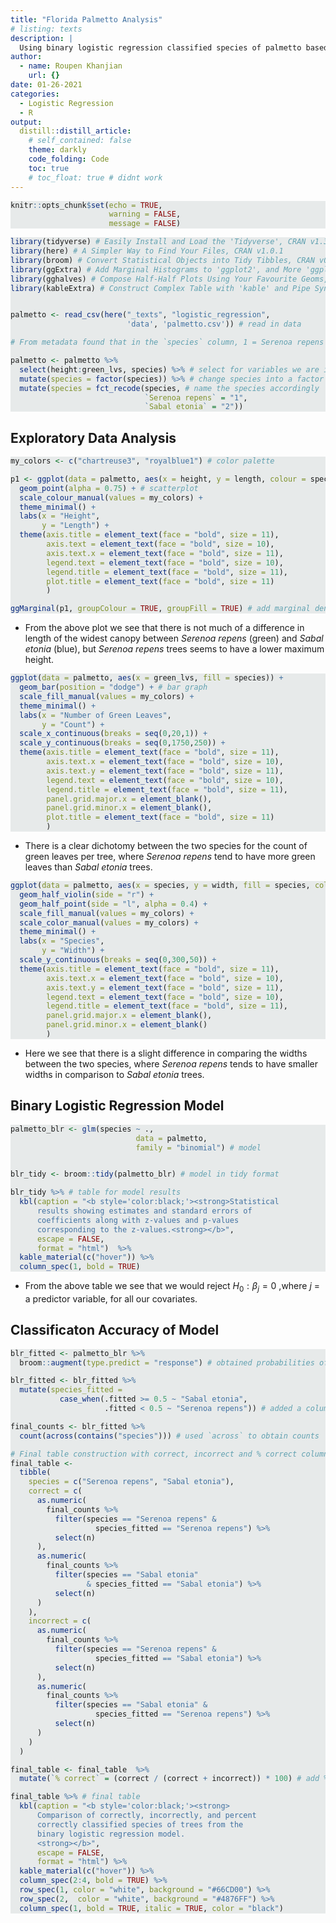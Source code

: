 ```yaml
---
title: "Florida Palmetto Analysis"
# listing: texts
description: |
  Using binary logistic regression classified species of palmetto based on some covariates. 
author:
  - name: Roupen Khanjian
    url: {}
date: 01-26-2021
categories:
  - Logistic Regression
  - R
output:
  distill::distill_article:
    # self_contained: false
    theme: darkly
    code_folding: Code
    toc: true
    # toc_float: true # didnt work
---
```


```r
knitr::opts_chunk$set(echo = TRUE,
                      warning = FALSE,
                      message = FALSE)
```

<style>
pre.r {
    background-color: #e7eaea;
}
</style>

```r
library(tidyverse) # Easily Install and Load the 'Tidyverse', CRAN v1.3.0
library(here) # A Simpler Way to Find Your Files, CRAN v1.0.1
library(broom) # Convert Statistical Objects into Tidy Tibbles, CRAN v0.7.4
library(ggExtra) # Add Marginal Histograms to 'ggplot2', and More 'ggplot2'Enhancements, CRAN v0.9
library(gghalves) # Compose Half-Half Plots Using Your Favourite Geoms, CRAN v0.1.1
library(kableExtra) # Construct Complex Table with 'kable' and Pipe Syntax, CRAN v1.3.1


palmetto <- read_csv(here("_texts", "logistic_regression",
                          'data', 'palmetto.csv')) # read in data

# From metadata found that in the `species` column, 1 = Serenoa repens and 2 = Sabal etonia

palmetto <- palmetto %>% 
  select(height:green_lvs, species) %>% # select for variables we are interested in
  mutate(species = factor(species)) %>% # change species into a factor
  mutate(species = fct_recode(species, # name the species accordingly
                              `Serenoa repens` = "1",
                              `Sabal etonia` = "2"))
```

## Exploratory Data Analysis


```r

my_colors <- c("chartreuse3", "royalblue1") # color palette

p1 <- ggplot(data = palmetto, aes(x = height, y = length, colour = species)) +
  geom_point(alpha = 0.75) + # scatterplot
  scale_colour_manual(values = my_colors) +
  theme_minimal() +
  labs(x = "Height",
       y = "Length") +
  theme(axis.title = element_text(face = "bold", size = 11),
        axis.text = element_text(face = "bold", size = 10),
        axis.text.x = element_text(face = "bold", size = 11),
        legend.text = element_text(face = "bold", size = 10),
        legend.title = element_text(face = "bold", size = 11),
        plot.title = element_text(face = "bold", size = 11)
        )

ggMarginal(p1, groupColour = TRUE, groupFill = TRUE) # add marginal density plots

```


- From the above plot we see that there is not much of a difference in length of the widest canopy between *Serenoa repens* (green) and *Sabal etonia* (blue), but *Serenoa repens* trees seems to have a lower maximum height. 
 

```r

ggplot(data = palmetto, aes(x = green_lvs, fill = species)) +
  geom_bar(position = "dodge") + # bar graph
  scale_fill_manual(values = my_colors) +
  theme_minimal() +
  labs(x = "Number of Green Leaves",
       y = "Count") +
  scale_x_continuous(breaks = seq(0,20,1)) +
  scale_y_continuous(breaks = seq(0,1750,250)) +
  theme(axis.title = element_text(face = "bold", size = 11),
        axis.text.x = element_text(face = "bold", size = 10),
        axis.text.y = element_text(face = "bold", size = 11),
        legend.text = element_text(face = "bold", size = 10),
        legend.title = element_text(face = "bold", size = 11),
        panel.grid.major.x = element_blank(),
        panel.grid.minor.x = element_blank(),
        plot.title = element_text(face = "bold", size = 11)
        )

```

- There is a clear dichotomy between the two species for the count of green leaves per tree, where *Serenoa repens* tend to have more green leaves than *Sabal etonia* trees. 


```r

ggplot(data = palmetto, aes(x = species, y = width, fill = species, color = species)) +
  geom_half_violin(side = "r") + 
  geom_half_point(side = "l", alpha = 0.4) +
  scale_fill_manual(values = my_colors) +
  scale_color_manual(values = my_colors) +
  theme_minimal() +
  labs(x = "Species",
       y = "Width") +
  scale_y_continuous(breaks = seq(0,300,50)) +
  theme(axis.title = element_text(face = "bold", size = 11),
        axis.text.x = element_text(face = "bold", size = 10),
        axis.text.y = element_text(face = "bold", size = 11),
        legend.text = element_text(face = "bold", size = 10),
        legend.title = element_text(face = "bold", size = 11),
        panel.grid.major.x = element_blank(),
        panel.grid.minor.x = element_blank()
        )

```

- Here we see that there is a slight difference in comparing the widths between the two species, where *Serenoa repens* tends to have smaller widths in comparison to *Sabal etonia* trees. 

## Binary Logistic Regression Model

```r

palmetto_blr <- glm(species ~ ., 
                            data = palmetto, 
                            family = "binomial") # model


blr_tidy <- broom::tidy(palmetto_blr) # model in tidy format

blr_tidy %>% # table for model results
  kbl(caption = "<b style='color:black;'><strong>Statistical 
      results showing estimates and standard errors of 
      coefficients along with z-values and p-values 
      corresponding to the z-values.<strong></b>",
      escape = FALSE,
      format = "html")  %>% 
  kable_material(c("hover")) %>% 
  column_spec(1, bold = TRUE)

```

- From the above table we see that we would reject $H_0: \beta_j = 0$ ,where *j* = a predictor variable, for all our covariates. 

## Classificaton Accuracy of Model

```r
blr_fitted <- palmetto_blr %>% 
  broom::augment(type.predict = "response") # obtained probabilities of each plant being classified 

blr_fitted <- blr_fitted %>%
  mutate(species_fitted =
           case_when(.fitted >= 0.5 ~ "Sabal etonia",
                     .fitted < 0.5 ~ "Serenoa repens")) # added a column for what the model predicted

final_counts <- blr_fitted %>% 
  count(across(contains("species"))) # used `across` to obtain counts

# Final table construction with correct, incorrect and % correct columns
final_table <-
  tibble(
    species = c("Serenoa repens", "Sabal etonia"),
    correct = c(
      as.numeric(
        final_counts %>%
          filter(species == "Serenoa repens" &
                   species_fitted == "Serenoa repens") %>%
          select(n)
      ),
      as.numeric(
        final_counts %>%
          filter(species == "Sabal etonia"
                 & species_fitted == "Sabal etonia") %>%
          select(n)
      )
    ),
    incorrect = c(
      as.numeric(
        final_counts %>%
          filter(species == "Serenoa repens" &
                   species_fitted == "Sabal etonia") %>%
          select(n)
      ),
      as.numeric(
        final_counts %>%
          filter(species == "Sabal etonia" &
                   species_fitted == "Serenoa repens") %>%
          select(n)
      )
    )
  )

final_table <- final_table  %>%
  mutate(`% correct` = (correct / (correct + incorrect)) * 100) # add % correct column

final_table %>% # final table
  kbl(caption = "<b style='color:black;'><strong>
      Comparison of correctly, incorrectly, and percent 
      correctly classified species of trees from the 
      binary logistic regression model.
      <strong></b>",
      escape = FALSE,
      format = "html") %>% 
  kable_material(c("hover")) %>%
  column_spec(2:4, bold = TRUE) %>% 
  row_spec(1, color = "white", background = "#66CD00") %>% 
  row_spec(2,  color = "white", background = "#4876FF") %>% 
  column_spec(1, bold = TRUE, italic = TRUE, color = "black") 


```


